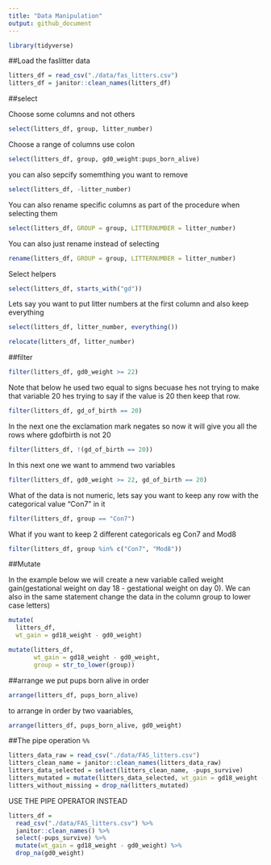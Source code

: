 ```yaml
---
title: "Data Manipulation"
output: github_document
---
```


```r
library(tidyverse)
```

##Load the faslitter data

```r
litters_df = read_csv("./data/fas_litters.csv")
litters_df = janitor::clean_names(litters_df)
```

##select

Choose some columns and not others

```r
select(litters_df, group, litter_number)
```

Choose a range of columns use colon
```r
select(litters_df, group, gd0_weight:pups_born_alive)
```

you can also sepcify somemthing you want to remove
```r
select(litters_df, -litter_number)
```


You can also rename specific columns as part of the procedure when selecting them
```r
select(litters_df, GROUP = group, LITTERNUMBER = litter_number)
```

You can also just rename instead of selecting
```r
rename(litters_df, GROUP = group, LITTERNUMBER = litter_number)
```



Select helpers
```r
select(litters_df, starts_with("gd"))
```

Lets say you want to put litter numbers at the first column and also keep everything
```r
select(litters_df, litter_number, everything())
```

```r
relocate(litters_df, litter_number)
```

##filter

```r
filter(litters_df, gd0_weight >= 22)
```

Note that below he used two equal to signs becuase hes not trying to make that variable 20 hes trying to say if the value is 20 then keep that row.
```r
filter(litters_df, gd_of_birth == 20)
```


In the next one the exclamation mark negates so now it will give you all the rows where gdofbirth is not 20
```r
filter(litters_df, !(gd_of_birth == 20))
```


In this next one we want to ammend two variables
```r
filter(litters_df, gd0_weight >= 22, gd_of_birth == 20)
```


What of the data is not numeric, lets say you want to keep any row with the categorical value "Con7" in it
```r
filter(litters_df, group == "Con7")
```


What if you want to keep 2 different categoricals eg Con7 and Mod8
```r
filter(litters_df, group %in% c("Con7", "Mod8"))
```



##Mutate

In the example below we will create a new variable called weight gain(gestational weight on day 18 - gestational weight on day 0). We can also in the same statement change the data in the column group to lower case letters)

```r
mutate(
  litters_df,
  wt_gain = gd18_weight - gd0_weight)
```

```r
mutate(litters_df, 
       wt_gain = gd18_weight - gd0_weight,
       group = str_to_lower(group))
```

##arrange
we put pups born alive in order
```r
arrange(litters_df, pups_born_alive)
```

to arrange in order by two vaariables, 
```r
arrange(litters_df, pups_born_alive, gd0_weight)
```

##The pipe operation `%%`

```r
litters_data_raw = read_csv("./data/FAS_litters.csv")
litters_clean_name = janitor::clean_names(litters_data_raw)
litters_data_selected = select(litters_clean_name, -pups_survive)
litters_mutated = mutate(litters_data_selected, wt_gain = gd18_weight - gd0_weight)
litters_without_missing = drop_na(litters_mutated)
```

USE THE PIPE OPERATOR INSTEAD

```r
litters_df = 
  read_csv("./data/FAS_litters.csv") %>% 
  janitor::clean_names() %>% 
  select(-pups_survive) %>% 
  mutate(wt_gain = gd18_weight - gd0_weight) %>% 
  drop_na(gd0_weight)
```


